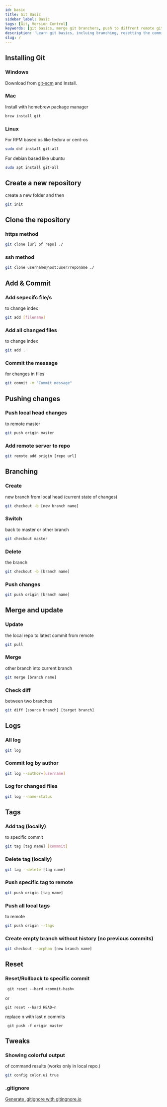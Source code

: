 ```yaml
---
id: basic
title: Git Basic
sidebar_label: Basic
tags: [Git, Version Control]
keywords: [git basics, merge git branchers, push to diffrent remote git, reset git commit]
description: 'Learn git basics, incluing branching, resetting the commits, checking status of uncomited changes, merging branches etc.'
slug: /
---
```


## Installing Git

### Windows

Download from [git-scm](https://git-scm.com/download/win) and Install.

### Mac

Install with homebrew package manager

```bash
brew install git
```

### Linux

For RPM based os like fedora or cent-os

```bash
sudo dnf install git-all
```

For debian based like ubuntu

```bash
sudo apt install git-all
```

## Create a new repository

create a new folder and then

```bash
git init
```

## Clone the repository

### https method

```bash
git clone [url of repo] ./
```

### ssh method

```bash
git clone username@host:user/reponame ./
```

## Add & Commit

### Add sepecifc file/s

to change index

```bash
git add [filename]
```

### Add all changed files

to change index

```bash
git add .
```

### Commit the message

for changes in files

```bash
git commit -m "Commit message"
```

## Pushing changes

### Push local head changes

to remote master

```bash
git push origin master
```

### Add remote server to repo

```bash
git remote add origin [repo url]

```

## Branching

### Create

new branch from local head (current state of changes)

```bash
git checkout -b [new branch name]
```

### Switch

back to master or other branch

```bash
git checkout master
```

### Delete

the branch

```bash
git checkout -b [branch name]
```

### Push changes

```bash
git push origin [branch name]

```

## Merge and update

### Update

the local repo to latest commit from remote

```bash
git pull
```

### Merge

other branch into current branch

```bash
git merge [branch name]
```

### Check diff

between two branches

```bash
git diff [source branch] [target branch]
```

## Logs

### All log

```bash
git log
```

### Commit log by author

```bash
git log --author=[username]
```

### Log for changed files

```bash
git log --name-status
```

## Tags

### Add tag (locally)

to specific commit

```bash
git tag [tag name] [commmit]
```

### Delete tag (locally)

```bash
git tag --delete [tag name]
```

### Push specific tag to remote

```bash
git push origin [tag name]
```

### Push all local tags

to remote

```bash
git push origin --tags
```

### Create empty branch without history (no previous commits)

```bash
git checkout --orphan [new branch name]
```
## Reset

### Reset/Rollback to specific commit

```
 git reset --hard <commit-hash>
```

or

```
git reset --hard HEAD~n
```
replace n with last n commits

```
 git push -f origin master
 ```

## Tweaks

### Showing colorful output

of command results (works only in local repo.)

```bash
git config color.ui true
```

### .gitignore

[Generate .gitignore with gitingnore.io](http://gitignore.io/)
